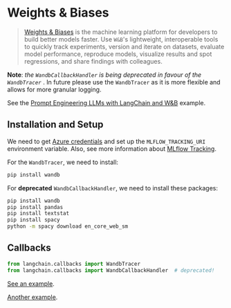 # Weights & Biases


> [Weights & Biases](https://docs.wandb.ai/guides) is the machine learning platform for developers to build 
> better models faster. Use `W&B`'s lightweight, interoperable tools to quickly track experiments, 
> version and iterate on datasets, evaluate model performance, reproduce models, visualize results 
> and spot regressions, and share findings with colleagues.

**Note**: _the `WandbCallbackHandler` is being deprecated in favour of the `WandbTracer`_ . 
In future please use the `WandbTracer` as it is more flexible and allows for more granular logging. 

See the [Prompt Engineering LLMs with LangChain and W&B](https://wandb.ai/a-sh0ts/langchain_callback_demo/reports/Prompt-Engineering-LLMs-with-LangChain-and-W-B--VmlldzozNjk1NTUw#👋-how-to-build-a-callback-in-langchain-for-better-prompt-engineering
) example.



## Installation and Setup

We need to get [Azure credentials](https://www.mlflow.org/docs/latest/quickstart.html) and
set up the `MLFLOW_TRACKING_URI` environment variable.
Also, see more information about [MLflow Tracking](https://learn.microsoft.com/en-us/azure/machine-learning/concept-mlflow?view=azureml-api-2).

For the `WandbTracer`, we need to install:
```bash
pip install wandb
```

For **deprecated** `WandbCallbackHandler`, we need to install these packages:
```bash
pip install wandb
pip install pandas
pip install textstat
pip install spacy
python -m spacy download en_core_web_sm
```



## Callbacks

```python
from langchain.callbacks import WandbTracer
from langchain.callbacks import WandbCallbackHandler  # deprecated!
```

[See an example](/docs/modules/callbacks/integrations/weights_and_biases.html).

[Another example](/docs/modules/callbacks/integrations/weights_and_biases_tracing.html).
